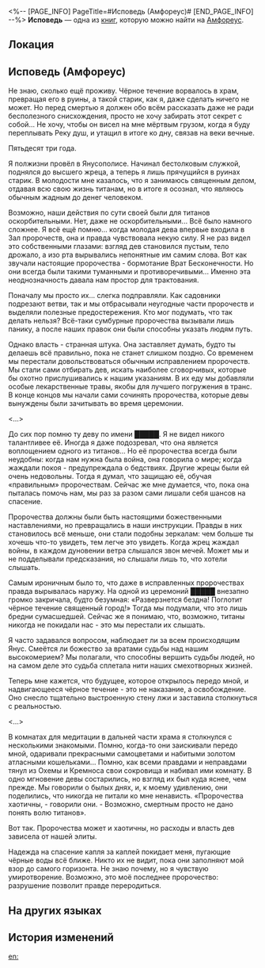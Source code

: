 <%-- [PAGE_INFO]
PageTitle=#Исповедь (Амфореус)#
[END_PAGE_INFO] --%>
{{Дополнить}}
{{Книга Инфобокс
|id           = 489
|Название     = Исповедь
|Изображение  = Предмет Книга Амфореус 2.png
|Мир          = Амфореус
|Томов        = 1
|Автор        = <!--нужно добавить-->
|Описание     = Предсмертные записки неизвестного жреца, спрятанные в укромном уголке храма и обнаруженные лишь спустя много лет.
|Том1         = {{tx}}
|Источник1    = {{tx|Отсутствует источник}}
|Персонажи    = 
|Фракции      = 
}}
'''Исповедь''' — одна из [[Книги|книг]], которую можно найти на [[Амфореус]].

==Локация==
{{Отметка карты|<!--название карты-->|<!--id отметки-->}}

==Исповедь (Амфореус)==
Не знаю, сколько ещё проживу. Чёрное течение ворвалось в храм, превращая его в руины, а такой старик, как я, даже сделать ничего не может. Но перед смертью я должен обо всём рассказать даже не ради бесполезного снисхождения, просто не хочу забирать этот секрет с собой... Не хочу, чтобы он висел на мне мёртвым грузом, когда я буду переплывать Реку душ, и утащил в итоге ко дну, связав на веки вечные.

Пятьдесят три года.

Я полжизни провёл в Янусополисе. Начинал бестолковым служкой, поднялся до высшего жреца, а теперь я лишь прячущийся в руинах старик. В молодости мне казалось, что я занимаюсь священным делом, отдавая всю свою жизнь титанам, но в итоге я осознал, что являюсь обычным жадным до денег человеком.

Возможно, наши действия по сути своей были для титанов оскорбительными. Нет, даже не оскорбительными... Всё было намного сложнее. Я всё ещё помню... когда молодая дева впервые входила в Зал пророчеств, она и правда чувствовала некую силу. Я не раз видел это собственными глазами: взгляд дев становился пустым, тело дрожало, а изо рта вырывались непонятные им самим слова. Вот как звучали настоящие пророчества - бормотание Врат Бесконечности. Но они всегда были такими туманными и противоречивыми... Именно эта неоднозначность давала нам простор для трактования.

Поначалу мы просто их... слегка подправляли. Как садовники подрезают ветви, так и мы отбрасывали неугодные части пророчеств и выделяли полезные предостережения. Кто мог подумать, что так делать нельзя? Всё-таки сумбурные пророчества вызывали лишь панику, а после наших правок они были способны указать людям путь.

Однако власть - странная штука. Она заставляет думать, будто ты делаешь всё правильно, пока не станет слишком поздно. Со временем мы перестали довольствоваться обычным исправлением пророчеств. Мы стали сами отбирать дев, искать наиболее сговорчивых, которые бы охотно прислушивались к нашим указаниям. В их еду мы добавляли особые лекарственные травы, якобы для лучшего погружения в транс. В конце концов мы начали сами сочинять пророчества, которые девы вынуждены были зачитывать во время церемонии.

<...>

До сих пор помню ту деву по имени █████. Я не видел никого талантливее её. Иногда я даже подозревал, что она является воплощением одного из титанов... Но её пророчества всегда были неудобны: когда нам нужна была война, она говорила о мире; когда жаждали покоя - предупреждала о бедствиях. Другие жрецы были ей очень недовольны. Тогда я думал, что защищаю её, обучая «правильным» пророчествам. Сейчас же мне думается, что, пока она пыталась помочь нам, мы раз за разом сами лишали себя шансов на спасение.

Пророчества должны были быть настоящими божественными наставлениями, но превращались в наши инструкции. Правды в них становилось всё меньше, они стали подобны зеркалам: чем больше ты хочешь что-то увидеть, тем легче это увидеть. Когда жрец жаждал войны, в каждом дуновении ветра слышался звон мечей. Может мы и не подделывали предсказания, но слышали лишь то, что хотели слышать.

Самым ироничным было то, что даже в исправленных пророчествах правда вырывалась наружу. На одной из церемоний █████ внезапно громко закричала, будто безумная: «Разверзнется бездна! Поглотит чёрное течение священный город!» Тогда мы подумали, что это лишь бредни сумасшедшей. Сейчас же я понимаю, что, возможно, титаны никогда не покидали нас - это мы перестали их слышать.

Я часто задавался вопросом, наблюдает ли за всем происходящим Янус. Смеётся ли божество за вратами судьбы над нашим высокомерием? Мы полагали, что способны вершить судьбы людей, но на самом деле это судьба сплетала нити наших смехотворных жизней.

Теперь мне кажется, что будущее, которое открылось передо мной, и надвигающееся чёрное течение - это не наказание, а освобождение. Оно снесло тщательно выстроенную стену лжи и заставила столкнуться с реальностью.

<...>

В комнатах для медитации в дальней части храма я столкнулся с несколькими знакомыми. Помню, когда-то они заискивали передо мной, одаривали прекрасными самоцветами и набитыми золотом атласными кошельками... Помню, как всеми правдами и неправдами тянул из Охемы и Кремноса свои сокровища и набивал ими комнату. В одно мгновение девы состарились, но взгляд их был куда яснее, чем прежде. Мы говорили о былых днях, и, к моему удивлению, они поделились, что никогда не питали ко мне ненависть. «Пророчества хаотичны, - говорили они. - Возможно, смертным просто не дано понять волю титанов».

Вот так. Пророчества может и хаотичны, но расходы и власть дев зависела от нашей элиты.

Надежда на спасение капля за каплей покидает меня, пугающие чёрные воды всё ближе. Никто их не видит, пока они заполняют мой взор до самого горизонта. Не знаю почему, но я чувствую умиротворение. Возможно, это моё последнее пророчество: разрушение позволит правде переродиться.

==На других языках==
{{На других языках
|en   = Record of Repentance
|zhs  = 忏悔录
|zht  = 懺悔錄
|ja   = 懺悔録
|ko   = 참회록
|es   = Confesiones
|fr   = Registre de confessions
|ru   = Исповедь
|th   = บันทึกการสำนึกผิด
|vi   = Lời Ăn Năn
|de   = Bekenntnisse
|id   = Catatan Pengakuan
|pt   = Registro de Arrependimento
}}

==История изменений==
{{История изменений|3.5}}

[[en:]]